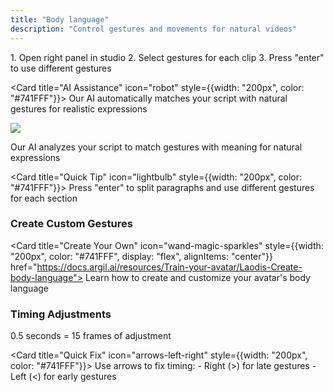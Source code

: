 ```yaml
---
title: "Body language"
description: "Control gestures and movements for natural videos"
---
```


<CardGroup cols={2}>
  <Card title="Quick Start" icon="play" style={{width: "200px", color: "#741FFF"}}>
    1. Open right panel in studio
    2. Select gestures for each clip
    3. Press "enter" to use different gestures
  </Card>
  
  <Card title="AI Assistance" icon="robot" style={{width: "200px", color: "#741FFF"}}>
    Our AI automatically matches your script with natural gestures for realistic expressions
  </Card>
</CardGroup>

![](/Captured'écran2025-01-03à00.01.05.png)

<CardGroup cols={2}>
  <Card title="Smart Gestures" icon="brain" style={{width: "200px", color: "#741FFF"}}>
    Our AI analyzes your script to match gestures with meaning for natural expressions
  </Card>
  
  <Card title="Quick Tip" icon="lightbulb" style={{width: "200px", color: "#741FFF"}}>
    Press "enter" to split paragraphs and use different gestures for each section
  </Card>
</CardGroup>

### Create Custom Gestures

<Card title="Create Your Own" icon="wand-magic-sparkles" style={{width: "200px", color: "#741FFF", display: "flex", alignItems: "center"}} href="https://docs.argil.ai/resources/Train-your-avatar/Laodis-Create-body-language">
  Learn how to create and customize your avatar's body language
</Card>

### Timing Adjustments

<CardGroup cols={2}>
  <Card title="Frame Control" icon="clock" style={{width: "200px", color: "#741FFF"}}>
    0.5 seconds = 15 frames of adjustment
  </Card>
  
  <Card title="Quick Fix" icon="arrows-left-right" style={{width: "200px", color: "#741FFF"}}>
    Use arrows to fix timing:
    - Right (>) for late gestures
    - Left (<) for early gestures
  </Card>
</CardGroup>
